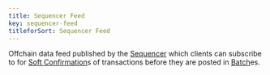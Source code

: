 ```yaml
---
title: Sequencer Feed
key: sequencer-feed
titleforSort: Sequencer Feed
---
```


Offchain data feed published by the [Sequencer](/intro/glossary#sequencer) which clients can subscribe to for [Soft Confirmation](/intro/glossary#soft-confirmation)s of transactions before they are posted in [Batch](/intro/glossary#batch)es.
